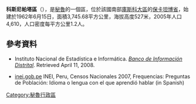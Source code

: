 '''科斯尼帕塔區'''（{{lang-es|Distrito de Kosñipata}}），是[[秘魯|秘魯]]的一個區，位於該國南部[[庫斯科大區|庫斯科大區]]的[[保卡坦博省|保卡坦博省]]，始建於1962年6月15日，面積3,745.68平方公里，海拔高度527米，2005年人口4,610，人口密度每平方公里1.2人。

==參考資料==
*{{es icon}} Instituto Nacional de Estadística e Informática. ''[https://web.archive.org/web/20080423164200/http://desa.inei.gob.pe/mapas/bid/ Banco de Información Distrital]''. Retrieved April 11, 2008.
*[https://web.archive.org/web/20130127005551/http://iinei.inei.gob.pe/iinei/RedatamCpv2007.asp?id=ResultadosCensales%3Fori%3DC inei.gob.pe] INEI, Peru, Censos Nacionales 2007, Frequencias: Preguntas de Población: Idioma o lengua con el que aprendió hablar (in Spanish)

{{Peru-geo-stub}}
[[Category:秘魯行政區|Category:秘魯行政區]]